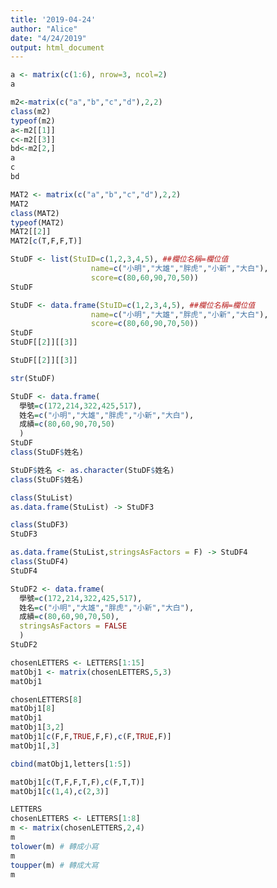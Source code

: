 ```yaml
---
title: '2019-04-24'
author: "Alice"
date: "4/24/2019"
output: html_document
---
```


```r
a <- matrix(c(1:6), nrow=3, ncol=2)
a
```

```r
m2<-matrix(c("a","b","c","d"),2,2)
class(m2)
typeof(m2)
a<-m2[[1]]
c<-m2[[3]]
bd<-m2[2,]
a
c
bd
```

```r
MAT2 <- matrix(c("a","b","c","d"),2,2)
MAT2
class(MAT2)
typeof(MAT2)
MAT2[[2]]
MAT2[c(T,F,F,T)]
```
```r
StuDF <- list(StuID=c(1,2,3,4,5), ##欄位名稱=欄位值
                  name=c("小明","大雄","胖虎","小新","大白"),
                  score=c(80,60,90,70,50))
StuDF 
```
```r
StuDF <- data.frame(StuID=c(1,2,3,4,5), ##欄位名稱=欄位值
                  name=c("小明","大雄","胖虎","小新","大白"),
                  score=c(80,60,90,70,50))
StuDF 
StuDF[[2]][[3]]
```
```r
StuDF[[2]][[3]]
```

```r
str(StuDF) 
```

```r
StuDF <- data.frame(
  學號=c(172,214,322,425,517),
  姓名=c("小明","大雄","胖虎","小新","大白"),
  成績=c(80,60,90,70,50)
  )
StuDF 
class(StuDF$姓名)
```
```r
StuDF$姓名 <- as.character(StuDF$姓名)
class(StuDF$姓名)
```
```r
class(StuList)
as.data.frame(StuList) -> StuDF3

class(StuDF3)
StuDF3
```

```r
as.data.frame(StuList,stringsAsFactors = F) -> StuDF4
class(StuDF4)
StuDF4
```

```r
StuDF2 <- data.frame(
  學號=c(172,214,322,425,517),
  姓名=c("小明","大雄","胖虎","小新","大白"),
  成績=c(80,60,90,70,50),
  stringsAsFactors = FALSE
  )
StuDF2 
```
```r
chosenLETTERS <- LETTERS[1:15]
matObj1 <- matrix(chosenLETTERS,5,3)
matObj1
```
```r
chosenLETTERS[8]
matObj1[8]
matObj1
matObj1[3,2] 
matObj1[c(F,F,TRUE,F,F),c(F,TRUE,F)]
matObj1[,3]
```

```r
cbind(matObj1,letters[1:5])
```

```r
matObj1[c(T,F,F,T,F),c(F,T,T)]
matObj1[c(1,4),c(2,3)]
```
```r
LETTERS
chosenLETTERS <- LETTERS[1:8]
m <- matrix(chosenLETTERS,2,4)
m
tolower(m) # 轉成小寫
m
toupper(m) # 轉成大寫
m
```

